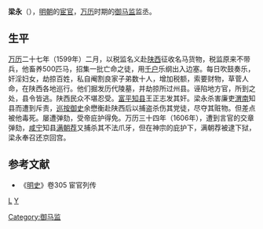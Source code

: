 '''梁永'''（{{bd|？年||？年|catIdx=L}}），[[明朝|明朝]]的[[宦官|宦官]]，[[万历|万历]]时期的[[御马监|御马监]]监丞。

== 生平 ==       
[[万历|万历]]二十七年（1599年）二月，以税监名义赴[[陕西承宣布政使司|陕西]]征收名马货物，税监原来不带兵，他畜养500匹马，招集一批亡命之徒，用[[千户|千户]]乐纲出入边塞。每日吹鼓奏乐，奸淫妇女，劫掠百姓，私自阉割良家子弟数十人，增加税额，索要财物，草菅人命，在陕西各地巡行。他们掘发历代陵墓，并劫掠所过州县。诬陷地方官，所到之处，县令皆逃。陕西民众不堪忍受。[[富平|富平]][[知县|知县]]王正志发其奸。梁永杀害廉吏[[渭南|渭南]]知县而遭到斥责，[[巡按御史|巡按御史]]余懋衡赴陕西后以捕盗杀伤其党徒，尽夺其赃物。但差点被他毒死。屡遭弹劾，受帝庇护得免。万历三十四年（1606年），遭到言官的交章弹劾，[[咸宁县|咸宁]]知县[[满朝荐|满朝荐]]又捕杀其不法爪牙，但在神宗的庇护下，满朝荐被逮下狱，梁永奉召还京回宫。

== 参考文献 ==
{{Reflist}}
* 《[[明史|明史]]》卷305 宦官列传

[[分类:明朝宦官|L]]
[[Category:御马监|Category:御马监]]
[[分类:梁姓|Y]]